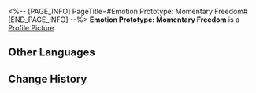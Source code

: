 <%-- [PAGE_INFO]
PageTitle=#Emotion Prototype: Momentary Freedom#
[END_PAGE_INFO] --%>
{{Item Infobox
|id          = 140399
|image       = Item Emotion Prototype- Momentary Freedom.png
|type        = Mission Item
|invCategory = Missions
|rarity      = 3
|effect      = 
|description = As the airship traverses the sky, leaving behind a trail of clouds, the IPC's pursuers disappear from sight. You exchange a high-five with your companions, feeling liberated from any constraints...<br />However, this is not the end. The looming threat of prison remains. It may be ten years or a hundred, but eventually, you will return to it.
}}
{{Description|''"Until then, let's savor our freedom to the fullest."''}}
'''Emotion Prototype: Momentary Freedom''' is a [[Profile Picture]].

==Other Languages==
{{Other Languages
|en   = Emotion Prototype: Momentary Freedom
|zhs  = 情绪原型：片刻自由
|zht  = 情緒原型：片刻自由
|ja   = 感情の原型：一時の自由
|ko   = 감정 모델: 잠깐의 자유
|es   = Prototipo de emoción: Libertad momentánea
|fr   = Prototype d'émotion : Moment de liberté
|ru   = Прототип эмоций: Свобода на миг
|th   = ต้นแบบอารมณ์: อิสรภาพชั่วขณะ
|vi   = Nguyên Mẫu Cảm Xúc: Tự Do Trong Khoảnh Khắc
|de   = Gefühls-Prototyp: Moment der Freiheit
|id   = Prototipe Emosi: Momentary Freedom
|pt   = Protótipo de Emoção: Liberdade Momentânea
}}

==Change History==
{{Change History|2.0}}